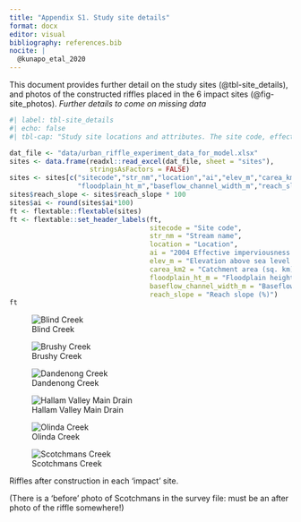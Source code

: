```yaml
---
title: "Appendix S1. Study site details"
format: docx
editor: visual
bibliography: references.bib
nocite: |
  @kunapo_etal_2020
---
```


This document provides further detail on the study sites (@tbl-site_details), and photos of the constructed riffles placed in the 6 impact sites (@fig-site_photos). *Further details to come on missing data*

<!--# to do: check and correct slopes, find survey information for BLI -->

```r
#| label: tbl-site_details
#| echo: false
#| tbl-cap: "Study site locations and attributes. The site code, effective imperviousness, Elevation, and catchment area were derived from Kunapo et al. 2020.  Reach slope and other channel dimensions were measured in a survey of the reach upstream and downstream of the sampled reach before riffle construction."

dat_file <- "data/urban_riffle_experiment_data_for_model.xlsx"
sites <- data.frame(readxl::read_excel(dat_file, sheet = "sites"), 
                    stringsAsFactors = FALSE)
sites <- sites[c("sitecode","str_nm","location","ai","elev_m","carea_km2",
                 "floodplain_ht_m","baseflow_channel_width_m","reach_slope")]
sites$reach_slope <- sites$reach_slope * 100
sites$ai <- round(sites$ai*100)
ft <- flextable::flextable(sites)
ft <- flextable::set_header_labels(ft,
                                   sitecode = "Site code",
                                   str_nm = "Stream name",
                                   location = "Location",
                                   ai = "2004 Effective imperviousness (%)",
                                   elev_m = "Elevation above sea level (m)",
                                   carea_km2 = "Catchment area (sq. km)",
                                   floodplain_ht_m = "Floodplain height (m, mean, range)",
                                   baseflow_channel_width_m = "Baseflow wetted channel width (m)",
                                   reach_slope = "Reach slope (%)")
ft
```

::: {#fig-site_photos layout-ncol="3"}
![Blind Creek](images/BLI_2492g_experimental_riffle_19960606.JPG){#fig-bli}

![Brushy Creek](images/BRS_1572d_experimental_riffle_19960604.JPG){#fig-brs}

![Dandenong Creek](images/DNG_7141a_experimental_riffle_200102xx.JPG){#fig-dng}

![Hallam Valley Main Drain](images/HVD_7836d_experimental_riffle_200102xx.JPG){#fig-hvd}

![Olinda Creek](images/OLN_5632h_experimental_riffle_200102xx.JPG){#fig-oln}

![Scotchmans Creek](images/still_looking.JPG){#fig-sco}

Riffles after construction in each 'impact' site.
:::

(There is a 'before' photo of Scotchmans in the survey file: must be an after photo of the riffle somewhere!)
